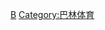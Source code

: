{{Commonscat|Association football in Bahrain}}

[[Category:亚洲各国足球|B]]
[[Category:巴林体育|Category:巴林体育]]